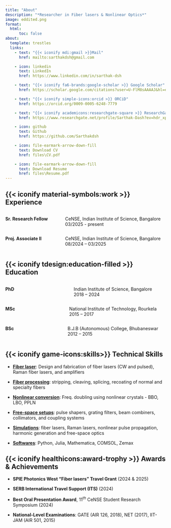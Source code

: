 ```yaml
---
title: "About"
description: "*Researcher in Fiber lasers & Nonlinear Optics*"
image: eddited.png
format:
  html:
      toc: false
about:
  template: trestles
  links:
    - text: "{{< iconify mdi:gmail >}}Mail"
      href: mailto:sarthakdsh@gmail.com 

    - icon: linkedin
      text: LinkedIn
      href: https://www.linkedin.com/in/sarthak-dsh

    - text: "{{< iconify fa6-brands:google-scholar >}} Google Scholar"
      href: https://scholar.google.com/citations?user=U-FlM8sAAAAJ&hl=en

    - text: "{{< iconify simple-icons:orcid >}} ORCiD"
      href: https://orcid.org/0009-0005-6248-7779

    - text: "{{< iconify academicons:researchgate-square >}} ResearchGate"
      href: https://www.researchgate.net/profile/Sarthak-Dash?ev=hdr_xprf

    - icon: github
      text: Github
      href: https://github.com/Sarthakdsh

    - icon: file-earmark-arrow-down-fill
      text: Download CV
      href: files\CV.pdf

    - icon: file-earmark-arrow-down-fill
      text: Download Resume
      href: files\Resume.pdf
---
```


## {{< iconify material-symbols:work >}} Experience

::::: columns
::: {.column width="30%"}
**Sr. Research Fellow**
:::

::: column
CeNSE, Indian Institute of Science, Bangalore <br> 03/2025 - present
:::
:::::

::::: columns
::: {.column width="30%"}
**Proj. Associate II**
:::

::: column
CeNSE, Indian Institute of Science, Bangalore <br> 08/2024 – 03/2025
:::
:::::

## {{< iconify tdesign:education-filled >}} Education

::::: columns
::: {.column width="30%"}
**PhD**
:::

::: column
Indian Institute of Science, Bangalore <br> 2018 – 2024
:::
:::::

::::: columns
::: {.column width="30%"}
**MSc**
:::

::: column
National Institute of Technology, Rourkela <br> 2015 – 2017
:::
:::::

::::: columns
::: {.column width="30%"}
**BSc**
:::

::: column
B.J.B (Autonomous) College, Bhubaneswar <br> 2012 – 2015
:::
:::::

## {{< iconify game-icons:skills>}} Technical Skills

-   [**Fiber laser**]{.underline}: Design and fabrication of fiber lasers (CW and pulsed), Raman fiber lasers, and amplifiers

-   [**Fiber processing**]{.underline}: stripping, cleaving, splicing, recoating of normal and specialty fibers

-   [**Nonlinear conversion**]{.underline}: Freq. doubling using nonlinear crystals - BBO, LBO, PPLN

-   [**Free-space setups**]{.underline}: pulse shapers, grating filters, beam combiners, collimators, and coupling systems

-   [**Simulations**]{.underline}: fiber lasers, Raman lasers, nonlinear pulse propagation, harmonic generation and free-space optics

-   [**Softwares**]{.underline}: Python, Julia, Mathematica, COMSOL, Zemax

## {{< iconify healthicons:award-trophy >}} Awards & Achievements

-   **SPIE Photonics West “Fiber lasers” Travel Grant** (2024 & 2025)

-   **SERB International Travel Support (ITS)** (2024)

-   **Best Oral Presentation Award**, $11^{th}$ CeNSE Student Research Symposium (2024)

-   **National-Level Examinations**: GATE (AIR 126, 2018), NET (2017), IIT-JAM (AIR 501, 2015)